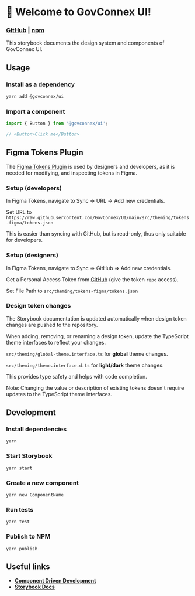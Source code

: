
<Meta title="Introduction" />

# 🚀 Welcome to GovConnex UI!

### [**GitHub**](https://github.com/GovConnex/UI) | [**npm**](https://www.npmjs.com/package/@govconnex/ui)

This storybook documents the design system and components of GovConnex UI.

## Usage
### Install as a dependency
```bash
yarn add @govconnex/ui
```
### Import a component
```javascript
import { Button } from '@govconnex/ui';

// <Button>Click me</Button>
```

## Figma Tokens Plugin
The [Figma Tokens Plugin](https://www.figma.com/community/plugin/843461159747178978/Figma-Tokens) is used by designers and developers, as it is needed for modifying, and inspecting tokens in Figma.

### Setup (developers)
In Figma Tokens, navigate to Sync => URL => Add new credentials.

Set URL to ```https://raw.githubusercontent.com/GovConnex/UI/main/src/theming/tokens-figma/tokens.json```

This is easier than syncing with GitHub, but is read-only, thus only suitable for developers.

### Setup (designers)

In Figma Tokens, navigate to Sync => GitHub => Add new credentials.

Get a Personal Access Token from [GitHub](https://github.com/settings/tokens) (give the token ```repo``` access).

Set File Path to ```src/theming/tokens-figma/tokens.json```

### Design token changes

The Storybook documentation is updated automatically when design token changes are pushed to the repository.

When adding, removing, or renaming a design token, update the TypeScript theme interfaces to reflect your changes.

```src/theming/global-theme.interface.ts``` for **global** theme changes.

```src/theming/theme.interface.d.ts``` for **light/dark** theme changes.

This provides type safety and helps with code completion.

Note: Changing the value or description of existing tokens doesn't require updates to the TypeScript theme interfaces.

## Development
### Install dependencies
```
yarn
```
### Start Storybook
```
yarn start
```
### Create a new component
```
yarn new ComponentName
```

### Run tests
```
yarn test
```
### Publish to NPM
```
yarn publish
```

## Useful links
* [**Component Driven Development**](https://componentdriven.org)
* [**Storybook Docs**](https://storybook.js.org)